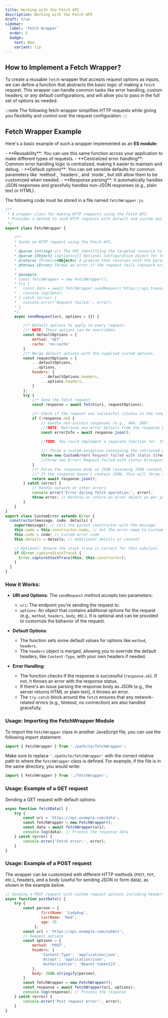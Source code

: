 ```yaml
---
title: Working with the Fetch API
description: Working with the Fetch API
draft: true
sidebar:
  label: 'Fetch Wrapper'
  order: 2
  badge:
    text: New
    variant: tip
---
```



## How to Implement a Fetch Wrapper?

To create a reusable `fetch` wrapper that accepts request options as inputs, we can define a function that abstracts the basic logic of making a `fetch` request. This wrapper can handle common tasks like error handling, custom headers, or any default configurations, and will allow you to pass in the full set of options as needed.

:::note
The following fetch wrapper simplifies HTTP requests while giving you flexibility and control over the request configuration.
:::

## Fetch Wrapper Example 

Here's a basic example of such a wrapper implemented as an **ES module**:

<Aside type="tip" title="Advantages of this Wrapper:">
- **Reusability**: You can use this same function across your application to make different types of requests.
- **Centralized error handling**: Common error handling logic is centralized, making it easier to maintain and debug.
- **Default options**: You can set sensible defaults for common parameters like `method`, `headers`, and `mode`, but still allow them to be customized when needed.
- **Response parsing**: It automatically handles JSON responses and gracefully handles non-JSON responses (e.g., plain text or HTML).
</Aside>

The following code must be stored in a file named `fetchWrapper.js`.

```javascript title="fetchWrapper.js"
/**
 * A wrapper class for making HTTP requests using the Fetch API.
 * Provides a method to send HTTP requests with default and custom options.
 */
export class FetchWrapper {

    /**
    * Sends an HTTP request using the Fetch API.
    * 
    * @param {string} uri The URI identifying the targeted resource to which the request will be sent.
    * @param {Object} [options={}] Optional configuration object for the request.    
    * @returns {Promise<Object>} A promise that resolves with the parsed JSON response body from the server.
    * @throws {Error} Throws an error if the request fails (network errors or non-2xx HTTP status codes).
    * 
    * @example
    * const fetchWrapper = new FetchWrapper();
    * try {
    *   const data = await fetchWrapper.sendRequest('https://api.tvmase.com/shows');
    *   console.log(data);
    * } catch (error) {
    *   console.error('Request failed:', error);
    * }
    */
    async sendRequest(uri, options = {}) {

        //* Default options to apply to every request. 
        //* NOTE: These options can be overridden.
        const defaultOptions = {
            method: 'GET',
            cache: 'no-cache'
        }
        //* Merge default options with the supplied custom options.
        const requestOptions = {
            ...defaultOptions,
            ...options,
            headers: {
                ...defaultOptions.headers,
                ...options.headers,
            }
        };
        try {
            //* Send the fetch request
            const response = await fetch(uri, requestOptions);

            //* Check if the request was successful (status in the range 200-299)
            if (!response.ok) {
                // Handle non-success responses (e.g., 404, 500)
                //!NOTE: Retrieve any error details from the response body for further processing. 
                const errorInfo = await response.json();
                
                //TODO: You could implement a separate function for  throwing different types exceptions based on the received status code.

                //! Throw a custom exception containing the retrieved error details from.
                throw new CustomError(`Request failed with status ${response.status}`, response.status, errorInfo);
                //throw new Error(`Request failed with status ${response.status} reason: ${response.statusText}`);
            }
            //* Parse the response body as JSON (assuming JSON content)
            //* If the response doesn't contain JSON, this will throw an error.
            return await response.json();
        } catch (error) {
            // Handle network or other errors
            console.error('Error during fetch operation:', error);
            throw error; // Rethrow or return an error object as per your needs
        }
    }
}
export class CustomError extends Error {
  constructor(message, code, details) {
    super(message); // Call the parent constructor with the message
    this.name = this.constructor.name; // Set the error name to CustomError
    this.code = code; // Custom error code
    this.details = details; // Additional details or context

    // Optional: Ensure the stack trace is correct for this subclass
    if (Error.captureStackTrace) {
      Error.captureStackTrace(this, this.constructor);
    }
  }
} 
```

### How it Works:
- **URI and Options**: The `sendRequest` method accepts two parameters:
  - `uri`: The endpoint you're sending the request to.
  - `options`: An object that contains additional options for the request (e.g., `method`, `headers`, `body`, etc.). It is optional and can be provided to customize the behavior of the request.
  
- **Default Options**: 
  - The function sets some default values for options like `method`, `headers`.
  - The `headers` object is merged, allowing you to override the default headers, like `Content-Type`, with your own headers if needed.

- **Error Handling**:
  - The function checks if the response is successful (`response.ok`). If not, it throws an error with the response status.
  - If there's an issue parsing the response body as JSON (e.g., the server returns HTML or plain text), it throws an error.
  - The `try-catch` block around the `fetch` ensures that any network-related errors (e.g., timeout, no connection) are also handled gracefully.

### Usage: Importing the FetchWrapper Module

To import the `FetchWrapper` class in another JavaScript file, you can use the following import statement:

```javascript
import { FetchWrapper } from './path/to/fetchWrapper';
```

Make sure to replace `'./path/to/fetchWrapper'` with the correct relative path to where the `FetchWrapper` class is defined. For example, if the file is in the same directory, you would write:

```javascript
import { FetchWrapper } from './fetchWrapper';
```
### Usage: Example of a GET request

Sending a GET request with default options:

```js
async function fetchData() {
    try {
        const uri = 'https://api.example.com/data';
        const fetchWrapper = new FetchWrapper();
        const data = await fetchWrapper(uri);
        console.log(data); // Process the response data
    } catch (error) {
        console.error('Fetch error:', error);
    }
}
```
### Usage: Example of a POST request

The wrapper can be customized with different HTTP methods (`POST`, `PUT`, etc.), headers, and a body (useful for sending JSON or form data), as shown in the example below.

```js
// Sending a POST request with custom request options including headers and body
async function postData() {
    try {
        const person = {
                firstName: 'Ladybug', 
                lastName: 'Red',
                age: 25
             };
        const uri = 'https://api.example.com/submit';
        // Request options
        const options = {
            method: 'POST',
            headers: {
                'Content-Type': 'application/json',
                'Accept': 'application/json',
                'Authorization': 'Bearer token123',
            },
            body: JSON.stringify(person),
        }
        const fetchWrapper = new FetchWrapper();
        const response = await fetchWrapper(uri, options);
        console.log(response); // Process the response
    } catch (error) {
        console.error('Post request error:', error);
    }
}
```
